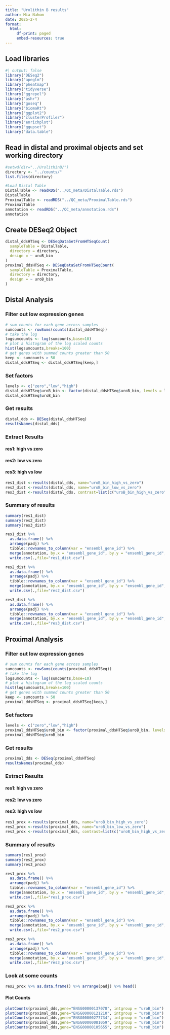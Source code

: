 ```yaml
---
title: "Urolithin B results"
author: Mia Nahom
date: 2025-2-4
format: 
  html:
     df-print: paged
     embed-resources: true
---
```


## Load libraries
```r
#| output: false
library("DESeq2")
library("apeglm")
library("pheatmap")
library("tidyverse")
library("ggrepel")
library("ashr")
library("goseq")
library("biomaRt")
library("ggplot2")
library("clusterProfiler")
library("enrichplot")
library("ggupset")
library("data.table")
```

## Read in distal and proximal objects and set working directory

```r
#setwd(dir="../UrolithinB/")
directory <- "../counts/"
list.files(directory)

#Load Distal Table
DistalTable <- readRDS("../QC_meta/DistalTable.rds")
DistalTable
ProximalTable <- readRDS("../QC_meta/ProximalTable.rds")
ProximalTable
annotation <- readRDS("../QC_meta/annotation.rds")
annotation
```
## Create DESeq2 Object
```r
distal_ddsHTSeq <- DESeqDataSetFromHTSeqCount(
  sampleTable = DistalTable, 
  directory = directory, 
  design = ~ uroB_bin
)
proximal_ddsHTSeq <- DESeqDataSetFromHTSeqCount(
  sampleTable = ProximalTable, 
  directory = directory, 
  design = ~ uroB_bin
)
```
## Distal Analysis
### Filter out low expression genes
```r
# sum counts for each gene across samples
sumcounts <- rowSums(counts(distal_ddsHTSeq))
# take the log
logsumcounts <- log(sumcounts,base=10)
# plot a histogram of the log scaled counts
hist(logsumcounts,breaks=100)
# get genes with summed counts greater than 50
keep <- sumcounts > 50
distal_ddsHTSeq <- distal_ddsHTSeq[keep,]
```

### Set factors
```r
levels <- c("zero","low","high")
distal_ddsHTSeq$uroB_bin <- factor(distal_ddsHTSeq$uroB_bin, levels = levels)
distal_ddsHTSeq$uroB_bin
```
### Get results
```r
distal_dds <- DESeq(distal_ddsHTSeq)
resultsNames(distal_dds)
```

### Extract Results
#### res1: high vs zero
#### res2: low vs zero
#### res3: high vs low

```r
res1_dist <-results(distal_dds, name="uroB_bin_high_vs_zero")
res2_dist <-results(distal_dds, name="uroB_bin_low_vs_zero")
res3_dist <-results(distal_dds, contrast=list(c("uroB_bin_high_vs_zero"),c("uroB_bin_low_vs_zero")))

```
### Summary of results
```r
summary(res1_dist)
summary(res2_dist)
summary(res3_dist)
```
```r
res1_dist %>%
  as.data.frame() %>%
  arrange(padj) %>%
  tibble::rownames_to_column(var = "ensembl_gene_id") %>%
  merge(annotation, by.x = "ensembl_gene_id", by.y = "ensembl_gene_id", all.x = TRUE) %>%
  write.csv(.,file="res1_dist.csv")

res2_dist %>%
  as.data.frame() %>%
  arrange(padj) %>%
  tibble::rownames_to_column(var = "ensembl_gene_id") %>%
  merge(annotation, by.x = "ensembl_gene_id", by.y = "ensembl_gene_id", all.x = TRUE) %>%
  write.csv(.,file="res2_dist.csv")

res3_dist %>%
  as.data.frame() %>%
  arrange(padj) %>%
  tibble::rownames_to_column(var = "ensembl_gene_id") %>%
  merge(annotation, by.x = "ensembl_gene_id", by.y = "ensembl_gene_id", all.x = TRUE) %>%
  write.csv(.,file="res3_dist.csv")
```

## Proximal Analysis
### Filter out low expression genes
```r
# sum counts for each gene across samples
sumcounts <- rowSums(counts(proximal_ddsHTSeq))
# take the log
logsumcounts <- log(sumcounts,base=10)
# plot a histogram of the log scaled counts
hist(logsumcounts,breaks=100)
# get genes with summed counts greater than 50
keep <- sumcounts > 50
proximal_ddsHTSeq <- proximal_ddsHTSeq[keep,]
```
### Set factors
```r
levels <- c("zero","low","high")
proximal_ddsHTSeq$uroB_bin <- factor(proximal_ddsHTSeq$uroB_bin, levels = levels)
proximal_ddsHTSeq$uroB_bin
```
### Get results
```r
proximal_dds <- DESeq(proximal_ddsHTSeq)
resultsNames(proximal_dds)
```

### Extract Results
#### res1: high vs zero
#### res2: low vs zero
#### res3: high vs low


```r
res1_prox <-results(proximal_dds, name="uroB_bin_high_vs_zero")
res2_prox <-results(proximal_dds, name="uroB_bin_low_vs_zero")
res3_prox <-results(proximal_dds, contrast=list(c("uroB_bin_high_vs_zero"),c("uroB_bin_low_vs_zero")))
```
### Summary of results
```r
summary(res1_prox)
summary(res2_prox)
summary(res3_prox)
```
```r
res1_prox %>%
  as.data.frame() %>%
  arrange(padj) %>%
  tibble::rownames_to_column(var = "ensembl_gene_id") %>%
  merge(annotation, by.x = "ensembl_gene_id", by.y = "ensembl_gene_id", all.x = TRUE) %>%
  write.csv(.,file="res1_prox.csv")

res2_prox %>%
  as.data.frame() %>%
  arrange(padj) %>%
  tibble::rownames_to_column(var = "ensembl_gene_id") %>%
  merge(annotation, by.x = "ensembl_gene_id", by.y = "ensembl_gene_id", all.x = TRUE) %>%
  write.csv(.,file="res2_prox.csv")

res3_prox %>%
  as.data.frame() %>%
  arrange(padj) %>%
  tibble::rownames_to_column(var = "ensembl_gene_id") %>%
  merge(annotation, by.x = "ensembl_gene_id", by.y = "ensembl_gene_id", all.x = TRUE) %>%
  write.csv(.,file="res3_prox.csv")
```

### Look at some counts
```r
res2_prox %>% as.data.frame() %>% arrange(padj) %>% head()
```
#### Plot Counts

```r
plotCounts(proximal_dds,gene="ENSG00000137078", intgroup = "uroB_bin")
plotCounts(proximal_dds,gene="ENSG00000121210", intgroup = "uroB_bin")
plotCounts(proximal_dds,gene="ENSG00000277734", intgroup = "uroB_bin")
plotCounts(proximal_dds,gene="ENSG00000081059", intgroup = "uroB_bin")
plotCounts(proximal_dds,gene="ENSG00000105655", intgroup = "uroB_bin")
```

